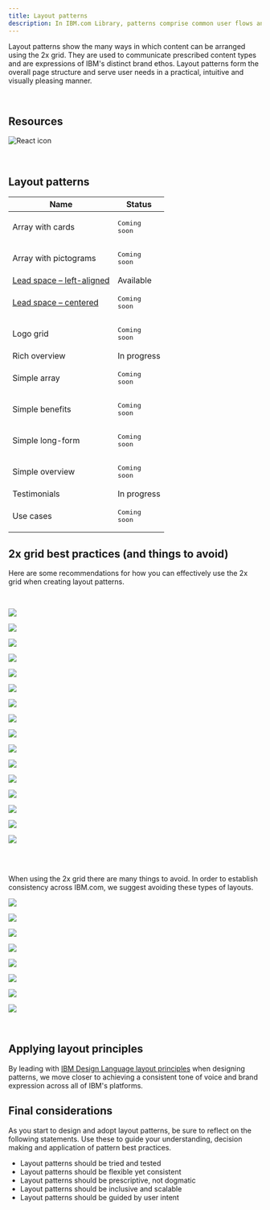 ```yaml
---
title: Layout patterns
description: In IBM.com Library, patterns comprise common user flows and scenarios which are too complex or too universal to be encapsulated in a single component.
---
```


<PageDescription>

Layout patterns show the many ways in which content can be arranged using the 2x grid. They are used to communicate prescribed content types and are expressions of IBM's distinct brand ethos. Layout patterns form the overall page structure and serve user needs in a practical, intuitive and visually pleasing manner.

</PageDescription>

<br />

## Resources

<Row className="resource-card-group">
<Column colMd={4} colLg={4} noGutterSm>
    <ResourceCard
      subTitle="IBM.com Pattern React Storybook (experimental)"
      aspectRatio="2:1"
      actionIcon="arrowRight"
      href="https://ibmdotcom-patterns-react-experimental.netlify.com/?path=/story/*"
      >

![React icon](../../images/icon/react-icon.svg)
 
</ResourceCard>
</Column>
</Row>

<br/>

## Layout patterns

| Name              | Status                                                                                                             |
 | ---------------------------------------------- | ------------------------------------------------------------------------------------------------------------ |
| Array with cards     | <span class="bx--tag bx--tag--purple"><pre>Coming soon</pre></span> |
| Array with pictograms | <span class="bx--tag bx--tag--purple"><pre>Coming soon</pre></span> |
| [Lead space – left-aligned](/patterns/leadspace) | Available |
| [Lead space – centered](/patterns/leadspace) | <span class="bx--tag bx--tag--purple"><pre>Coming soon</pre></span> |
| Logo grid | <span class="bx--tag bx--tag--purple"><pre>Coming soon</pre></span> |
| Rich overview | In progress |
| Simple array | <span class="bx--tag bx--tag--purple"><pre>Coming soon</pre></span> |
| Simple benefits | <span class="bx--tag bx--tag--purple"><pre>Coming soon</pre></span> |
| Simple long-form | <span class="bx--tag bx--tag--purple"><pre>Coming soon</pre></span> |
| Simple overview | <span class="bx--tag bx--tag--purple"><pre>Coming soon</pre></span> |
| Testimonials | In progress |
| Use cases | <span class="bx--tag bx--tag--purple"><pre>Coming soon</pre></span> |



## 2x grid best practices (and things to avoid)
Here are some recommendations for how you can effectively use the 2x grid when creating layout patterns.

<br/>

<Row>
<Column colMd={4} colLg={4} >
  <DoDontExample type="do" >

![](../../images/pattern/overview/layout-grid-recommend-1.jpg)

  </DoDontExample>
</Column>  
<Column colMd={4} colLg={4}>
  <DoDontExample type="do" >

![](../../images/pattern/overview/layout-grid-recommend-2.jpg)

  </DoDontExample>
</Column>
</Row>

<Row>
<Column colMd={4} colLg={4} >
  <DoDontExample type="do" >

![](../../images/pattern/overview/layout-grid-recommend-3.jpg)

  </DoDontExample>
</Column>  
<Column colMd={4} colLg={4}>
  <DoDontExample type="do" >

![](../../images/pattern/overview/layout-grid-recommend-4.jpg)

  </DoDontExample>
</Column>
</Row>

<Row>
<Column colMd={4} colLg={4} >
  <DoDontExample type="do" >

![](../../images/pattern/overview/layout-grid-recommend-5.jpg)

  </DoDontExample>
</Column>  
<Column colMd={4} colLg={4}>
  <DoDontExample type="do" >

![](../../images/pattern/overview/layout-grid-recommend-6.jpg)

  </DoDontExample>
</Column>
</Row>

<Row>
<Column colMd={4} colLg={4} >
  <DoDontExample type="do" >

![](../../images/pattern/overview/layout-grid-recommend-7.jpg)

  </DoDontExample>
</Column>  
<Column colMd={4} colLg={4}>
  <DoDontExample type="do" >

![](../../images/pattern/overview/layout-grid-recommend-8.jpg)

  </DoDontExample>
</Column>
</Row>

<Row>
<Column colMd={4} colLg={4} >
  <DoDontExample type="do" >

![](../../images/pattern/overview/layout-grid-recommend-9.jpg)

  </DoDontExample>
</Column>  
<Column colMd={4} colLg={4}>
  <DoDontExample type="do" >

![](../../images/pattern/overview/layout-grid-recommend-10.jpg)

  </DoDontExample>
</Column>
</Row>

<Row>
<Column colMd={4} colLg={4} >
  <DoDontExample type="do" >

![](../../images/pattern/overview/layout-grid-recommend-11.jpg)

  </DoDontExample>
</Column>  
<Column colMd={4} colLg={4}>
  <DoDontExample type="do" >

![](../../images/pattern/overview/layout-grid-recommend-12.jpg)

  </DoDontExample>
</Column>
</Row>


<Row>
<Column colMd={4} colLg={4} >
  <DoDontExample type="do" >

![](../../images/pattern/overview/layout-grid-recommend-13.jpg)

  </DoDontExample>
</Column>  
<Column colMd={4} colLg={4}>
  <DoDontExample type="do" >

![](../../images/pattern/overview/layout-grid-recommend-14.jpg)

  </DoDontExample>
</Column>
</Row>

<Row>
<Column colMd={4} colLg={4} >
  <DoDontExample type="do" >

![](../../images/pattern/overview/layout-grid-recommend-15.jpg)

  </DoDontExample>
</Column>  
<Column colMd={4} colLg={4}>
  <DoDontExample type="do" >

![](../../images/pattern/overview/layout-grid-recommend-16.jpg)

  </DoDontExample>
</Column>
</Row>

<br/>

<br/>

When using the 2x grid there are many things to avoid. In order to establish consistency across IBM.com, we suggest avoiding these types of layouts.

<Row>
<Column colMd={4} colLg={4} >
  <DoDontExample >

![](../../images/pattern/overview/layout-grid-avoid-1.png)

  </DoDontExample>
</Column>  
<Column colMd={4} colLg={4}>
  <DoDontExample >

![](../../images/pattern/overview/layout-grid-avoid-2.png)

  </DoDontExample>
</Column>
</Row>

<Row>
<Column colMd={4} colLg={4} >
  <DoDontExample  >

![](../../images/pattern/overview/layout-grid-avoid-3.png)

  </DoDontExample>
</Column>  
<Column colMd={4} colLg={4}>
  <DoDontExample >

![](../../images/pattern/overview/layout-grid-avoid-4.png)

  </DoDontExample>
</Column>
</Row>

<Row>
<Column colMd={4} colLg={4} >
  <DoDontExample >

![](../../images/pattern/overview/layout-grid-avoid-5.png)

  </DoDontExample>
</Column>  
<Column colMd={4} colLg={4}>
  <DoDontExample >

![](../../images/pattern/overview/layout-grid-avoid-6.png)

  </DoDontExample>
</Column>
</Row>

<Row>
<Column colMd={4} colLg={4} >
  <DoDontExample >

![](../../images/pattern/overview/layout-grid-avoid-7.png)

  </DoDontExample>
</Column>  
<Column colMd={4} colLg={4}>
  <DoDontExample >

![](../../images/pattern/overview/layout-grid-avoid-8.png)

  </DoDontExample>
</Column>
</Row>

<br/>

## Applying layout principles

By leading with [IBM Design Language layout principles](https://www.ibm.com/design/language/layout/overview/) when designing patterns, we move closer to achieving a consistent tone of voice and brand expression across all of IBM's platforms. 

## Final considerations

As you start to design and adopt layout patterns, be sure to reflect on the following statements. Use these to guide your understanding, decision making and application of pattern best practices.
<br/>

* Layout patterns should be tried and tested
* Layout patterns should be flexible yet consistent
* Layout patterns should be prescriptive, not dogmatic
* Layout patterns should be inclusive and scalable
* Layout patterns should be guided by user intent

